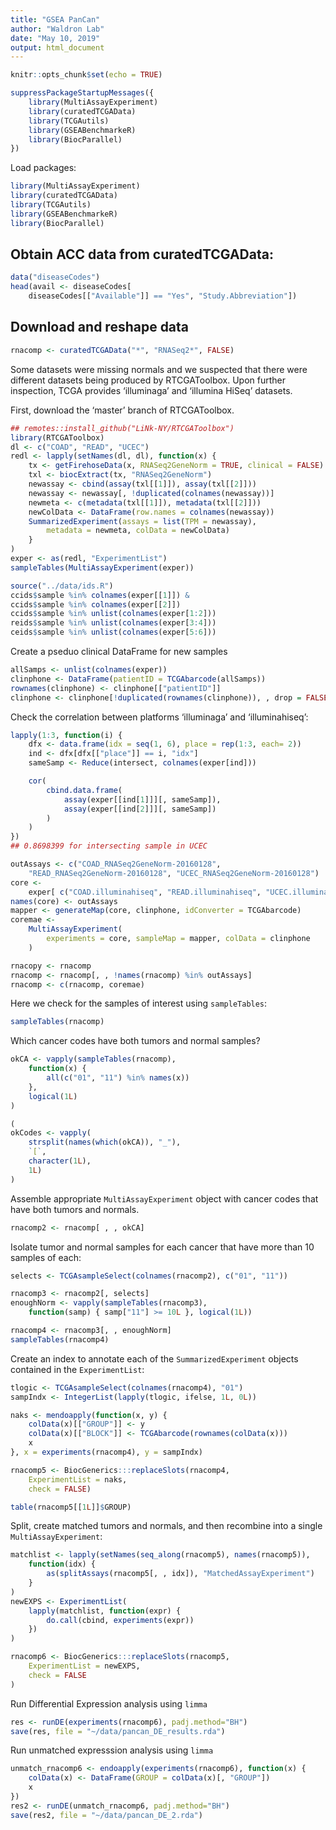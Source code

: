 ```yaml
---
title: "GSEA PanCan"
author: "Waldron Lab"
date: "May 10, 2019"
output: html_document
---
```


```r
knitr::opts_chunk$set(echo = TRUE)
```

```r
suppressPackageStartupMessages({
    library(MultiAssayExperiment)
    library(curatedTCGAData)
    library(TCGAutils)
    library(GSEABenchmarkeR)
    library(BiocParallel)
})
```

Load packages:

```r
library(MultiAssayExperiment)
library(curatedTCGAData)
library(TCGAutils)
library(GSEABenchmarkeR)
library(BiocParallel)
```

## Obtain ACC data from curatedTCGAData:

```r
data("diseaseCodes")
head(avail <- diseaseCodes[
    diseaseCodes[["Available"]] == "Yes", "Study.Abbreviation"])
```

## Download and reshape data

```r
rnacomp <- curatedTCGAData("*", "RNASeq2*", FALSE)
```

Some datasets were missing normals and we suspected that there were different
datasets being produced by RTCGAToolbox.
Upon further inspection, TCGA provides 'illuminaga' and 'illumina HiSeq'
datasets.

First, download the 'master' branch of RTCGAToolbox.

```r
## remotes::install_github("LiNk-NY/RTCGAToolbox")
library(RTCGAToolbox)
dl <- c("COAD", "READ", "UCEC")
redl <- lapply(setNames(dl, dl), function(x) {
    tx <- getFirehoseData(x, RNASeq2GeneNorm = TRUE, clinical = FALSE)
    txl <- biocExtract(tx, "RNASeq2GeneNorm")
    newassay <- cbind(assay(txl[[1]]), assay(txl[[2]]))
    newassay <- newassay[, !duplicated(colnames(newassay))]
    newmeta <- c(metadata(txl[[1]]), metadata(txl[[2]]))
    newColData <- DataFrame(row.names = colnames(newassay))
    SummarizedExperiment(assays = list(TPM = newassay),
        metadata = newmeta, colData = newColData)
    }
)
exper <- as(redl, "ExperimentList")
sampleTables(MultiAssayExperiment(exper))
```

```r
source("../data/ids.R")
ccids$sample %in% colnames(exper[[1]]) &
ccids$sample %in% colnames(exper[[2]])
ccids$sample %in% unlist(colnames(exper[1:2]))
reids$sample %in% unlist(colnames(exper[3:4]))
ceids$sample %in% unlist(colnames(exper[5:6]))
```

Create a pseduo clinical DataFrame for new samples

```r
allSamps <- unlist(colnames(exper))
clinphone <- DataFrame(patientID = TCGAbarcode(allSamps))
rownames(clinphone) <- clinphone[["patientID"]]
clinphone <- clinphone[!duplicated(rownames(clinphone)), , drop = FALSE]
```

Check the correlation between platforms 'illuminaga' and 'illuminahiseq':

```r
lapply(1:3, function(i) {
    dfx <- data.frame(idx = seq(1, 6), place = rep(1:3, each= 2))
    ind <- dfx[dfx[["place"]] == i, "idx"]
    sameSamp <- Reduce(intersect, colnames(exper[ind]))

    cor(
        cbind.data.frame(
            assay(exper[[ind[1]]][, sameSamp]),
            assay(exper[[ind[2]]][, sameSamp])
        )
    )
})
## 0.8698399 for intersecting sample in UCEC
```

```r
outAssays <- c("COAD_RNASeq2GeneNorm-20160128",
    "READ_RNASeq2GeneNorm-20160128", "UCEC_RNASeq2GeneNorm-20160128")
core <-
    exper[ c("COAD.illuminahiseq", "READ.illuminahiseq", "UCEC.illuminahiseq") ]
names(core) <- outAssays
mapper <- generateMap(core, clinphone, idConverter = TCGAbarcode)
coremae <-
    MultiAssayExperiment(
        experiments = core, sampleMap = mapper, colData = clinphone
    )
```

```r
rnacopy <- rnacomp
rnacomp <- rnacomp[, , !names(rnacomp) %in% outAssays]
rnacomp <- c(rnacomp, coremae)
```

Here we check for the samples of interest using `sampleTables`:

```r
sampleTables(rnacomp)
```

Which cancer codes have both tumors and normal samples?

```r
okCA <- vapply(sampleTables(rnacomp),
    function(x) {
        all(c("01", "11") %in% names(x))
    },
    logical(1L)
)

(
okCodes <- vapply(
    strsplit(names(which(okCA)), "_"),
    `[`,
    character(1L),
    1L)
)
```

Assemble appropriate `MultiAssayExperiment` object with
cancer codes that have both tumors and normals.

```r
rnacomp2 <- rnacomp[ , , okCA]
```

Isolate tumor and normal samples for each cancer that have more than 10
samples of each:

```r
selects <- TCGAsampleSelect(colnames(rnacomp2), c("01", "11"))

rnacomp3 <- rnacomp2[, selects]
enoughNorm <- vapply(sampleTables(rnacomp3),
    function(samp) { samp["11"] >= 10L }, logical(1L))

rnacomp4 <- rnacomp3[, , enoughNorm]
sampleTables(rnacomp4)
```

Create an index to annotate each of the `SummarizedExperiment` objects
contained in the `ExperimentList`:

```r
tlogic <- TCGAsampleSelect(colnames(rnacomp4), "01")
sampIndx <- IntegerList(lapply(tlogic, ifelse, 1L, 0L))

naks <- mendoapply(function(x, y) {
    colData(x)[["GROUP"]] <- y
    colData(x)[["BLOCK"]] <- TCGAbarcode(rownames(colData(x)))
    x
}, x = experiments(rnacomp4), y = sampIndx)

rnacomp5 <- BiocGenerics:::replaceSlots(rnacomp4,
    ExperimentList = naks,
    check = FALSE)

table(rnacomp5[[1L]]$GROUP)
```

Split, create matched tumors and normals, and then recombine into a
single `MultiAssayExperiment`:

```r
matchlist <- lapply(setNames(seq_along(rnacomp5), names(rnacomp5)),
    function(idx) {
        as(splitAssays(rnacomp5[, , idx]), "MatchedAssayExperiment")
    }
)
newEXPS <- ExperimentList(
    lapply(matchlist, function(expr) {
        do.call(cbind, experiments(expr))
    })
)

rnacomp6 <- BiocGenerics:::replaceSlots(rnacomp5,
    ExperimentList = newEXPS,
    check = FALSE
)
```

Run Differential Expression analysis using `limma`

```r
res <- runDE(experiments(rnacomp6), padj.method="BH")
save(res, file = "~/data/pancan_DE_results.rda")
```

Run unmatched expresssion analysis using `limma`

```r
unmatch_rnacomp6 <- endoapply(experiments(rnacomp6), function(x) {
    colData(x) <- DataFrame(GROUP = colData(x)[, "GROUP"])
    x
})
res2 <- runDE(unmatch_rnacomp6, padj.method="BH")
save(res2, file = "~/data/pancan_DE_2.rda")
```

